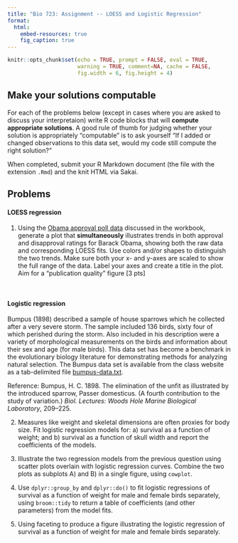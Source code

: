 ```yaml
---
title: "Bio 723: Assignment -- LOESS and Logistic Regression"
format: 
  html:
    embed-resources: true
    fig_caption: true
---
```


```r
knitr::opts_chunk$set(echo = TRUE, prompt = FALSE, eval = TRUE, 
                      warning = TRUE, comment=NA, cache = FALSE,
                      fig.width = 6, fig.height = 4)
```



## Make your solutions computable

For each of the problems below (except in cases where you are asked to discuss your interpretaion) write R code blocks that will **compute appropriate solutions**. A good rule of thumb for judging whether your solution is appropriately "computable" is to ask yourself "If I added or changed observations to this data set, would my code still compute the right solution?"

When completed, submit your R Markdown document (the file with the extension `.Rmd`) and the knit HTML via Sakai.

## Problems

#### LOESS regression

1. Using the [Obama approval poll data](https://github.com/Bio723-class/example-datasets/raw/master/obama-polls-2008-2011.txt) discussed in the workbook, generate a plot that **simultaneously** illustrates trends in both approval and disapproval ratings for Barack Obama, showing both the raw data and corresponding LOESS fits. Use colors and/or shapes to distinguish the two trends. Make sure both your x- and y-axes are scaled to show the full range of the data. Label your axes and create a title in the plot. Aim for a "publication quality" figure [3 pts]

\ 

#### Logistic regression

Bumpus (1898) described a sample of house sparrows which he collected after a very severe storm. The sample included 136 birds, sixty four of which perished during the storm. Also included in his description were a variety of morphological measurements on the birds and information about their sex and age (for male birds). This data set has become a benchmark in the evolutionary biology literature for demonstrating methods for analyzing natural selection. The Bumpus data set is available from the class website as a tab-delimited file [bumpus-data.txt](https://github.com/bio304-class/bio304-course-notes/raw/master/datasets/bumpus-data.txt). 

Reference: Bumpus, H. C. 1898. The elimination of the unfit as illustrated by the introduced sparrow, Passer domesticus. (A fourth contribution to the study of variation.) *Biol. Lectures: Woods Hole Marine Biological Laboratory*, 209--225.


2. Measures like weight and skeletal dimensions are often proxies for body size. Fit logistic regression models for: a) survival as a function of weight; and b) survival as a function of skull width and report the coefficients of the models. 

1. Illustrate the two regression models from the previous question using scatter plots overlain with logistic regression curves.  Combine the two plots as subplots A) and B) in a single figure, using `cowplot`. 

1. Use `dplyr::group_by` and `dplyr::do()` to fit  logistic regressions of survival as a function of weight for male and female birds separately, using `broom::tidy` to return a table of coefficients (and other parameters) from the model fits.

1. Using faceting to produce a figure illustrating the logistic regression of survival as a function of weight for male and female birds separately. 



